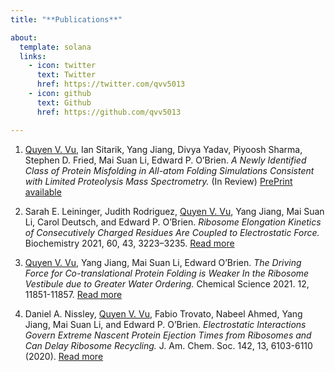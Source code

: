 ```yaml
---
title: "**Publications**"

about:
  template: solana
  links:
    - icon: twitter
      text: Twitter
      href: https://twitter.com/qvv5013
    - icon: github
      text: Github
      href: https://github.com/qvv5013

---
```


<div style="text-align: left">
1) <u>Quyen V. Vu</u>, Ian Sitarik,  Yang Jiang, Divya Yadav, Piyoosh Sharma,  Stephen D. Fried, Mai Suan Li, Edward P. O’Brien.
*A Newly Identified Class of Protein Misfolding in All-atom Folding Simulations Consistent with Limited Proteolysis Mass Spectrometry.*
(In Review) [PrePrint available](https://www.biorxiv.org/content/10.1101/2022.07.19.500586v2)

1) Sarah E. Leininger, Judith Rodriguez, <u>Quyen V. Vu</u>, Yang Jiang, Mai Suan Li, Carol Deutsch, and Edward P. O’Brien. 
*Ribosome Elongation Kinetics of Consecutively Charged Residues Are Coupled to Electrostatic Force.*
Biochemistry 2021, 60, 43, 3223–3235. [Read more](https://pubs.acs.org/doi/10.1021/acs.biochem.1c00507)

1) <u>Quyen V. Vu</u>, Yang Jiang, Mai Suan Li, Edward O'Brien. 
*The Driving Force for Co-translational Protein Folding is Weaker In the Ribosome Vestibule due to Greater Water Ordering.*
Chemical Science 2021. 12, 11851-11857. [Read more](https://pubs.rsc.org/en/content/articlelanding/2021/sc/d1sc01008e)

1) Daniel A. Nissley, <u>Quyen V. Vu</u>, Fabio Trovato, Nabeel Ahmed, Yang Jiang, Mai Suan Li, and Edward P. O’Brien. 
*Electrostatic Interactions Govern Extreme Nascent Protein Ejection Times from Ribosomes and Can Delay Ribosome Recycling.*
J. Am. Chem. Soc. 142, 13, 6103-6110 (2020). [Read more](https://pubs.acs.org/doi/10.1021/jacs.9b12264)
 </div>